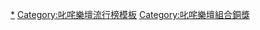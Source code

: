 {{Navbox
|titlestyle = background: #FFD700
|name  = 叱咤樂壇組合銅獎
|title = [[叱咤樂壇流行榜頒獎典禮]]叱咤樂壇組合銅獎
|listclass  = hlist
|groupstyle = background: #FEDCBA
|group1 = 1980年代
|list1 = 
*1988 [[太極樂隊]]
*1989 [[太極樂隊]]
|group2 = 1990年代
|list2 = 
*1990 [[達明一派]]
*1991 [[太極樂隊]]
*1992 [[太極樂隊]]
*1993 [[太極樂隊]]
*1994 [[風火海]]
*1995 [[Zen (樂隊)|Zen]]
*1996 [[Black Box]]
*1997 [[Dry]]
*1998 [[溫拿樂隊]]
*1999 [[Zen (樂隊)|Zen]]
|group3 = 2000年代
|list3 = 
*2000 [[3P (組合)|3P]]
*2001 [[有耳非文]]
*2002 [[Twins]]
*2003 [[at17]]
*2004 [[F.I.R.飛兒樂團|F.I.R.]]
*2005 [[Soler]]
*2006 [[EO2]]
*2007 [[Zarahn]]
*2008 [[HotCha]]
*2009 [[at17]]
|group4 = 2010年代
|list4 = 
*2010 [[野佬|野仔]]
*2011 [[野佬|野仔]]
*2012 [[農夫 (組合)|農夫]]
*2013 [[Robynn & Kendy]]
*2014 [[Dear Jane]]
*2015 [[Dear Jane]]
*2016 [[Dear Jane]]
*2017 [[C AllStar]]
*2018 [[Supper Moment]]
*2019 [[小塵埃]]
|group5 = 2020年代
|list5 = 
*2020 [[MIRROR (組合)|MIRROR]]
*2021 [[Dear Jane]]
}}
<includeonly>[[Category:叱咤樂壇組合銅獎|*]]</includeonly>
<noinclude>[[Category:叱咤樂壇流行榜模板]][[Category:叱咤樂壇組合銅獎]]</noinclude>
